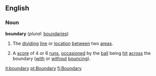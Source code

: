 ==English==

===Noun===
'''boundary'''  (''plural:'' [[boundaries]])
# The [[dividing]] [[line]] or [[location]] [[between]] two [[area]]s.
# {{Cricket}} A [[score]] of 4 or 6 [[run]]s, [[occasion]]ed by the [[ball]] being [[hit]] [[across]] the boundary ([[with]] or [[without]] [[bounce|bouncing]]).

[[it:boundary]]
[[pt:Boundary]]
[[fi:Boundary]]